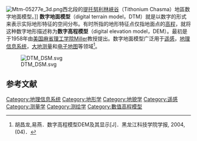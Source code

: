 {{NoteTA
|G1=IT
|T=zh-hans:数字地面模型;zh-tw:數值地形模型;
|1=zh-hans:数字地面模型;zh-tw:數值地形模型;
}}
[[Image:Mtm-05277e_3d.png|thumb]]西北段的[[提托努利林峽谷|提托努利林峽谷]]（Tithonium Chasma）地區数字地面模型。]]
'''数字地面模型'''（digital terrain model，DTM）就是以数字的形式来表示实际地形特征的空间分布。有时所指的地形特征点仅指地面点的[[高程|高程]]，就将这种数字地形描述称为'''数字高程模型'''（digital elevation model，DEM）。最初是于1958年由[[美国|美国]][[麻省理工学院|麻省理工学院]]Miller教授提出。数字地面模型广泛用于[[遥感|遥感]]，[[地理信息系统|地理信息系统]]，[[大地测量|大地测量]]和[[电子地图|电子地图]]等领域<ref>胡昌龙,易燕．数字高程模型DEM及其显示[J]．黑龙江科技学院学报, 2004,(04)． </ref>。

[[File:DTM_DSM.svg|thumb]]

==参考文献==
<div class="references-small">
<references />

[[Category:地理信息系统|Category:地理信息系统]]
[[Category:地形学|Category:地形学]]
[[Category:地貌学|Category:地貌学]]
[[Category:遥感|Category:遥感]]
[[Category:测量学|Category:测量学]]
[[Category:测绘学|Category:测绘学]]
[[Category:數值高程模型|Category:數值高程模型]]